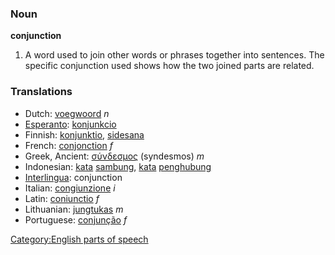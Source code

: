===Noun===
'''conjunction'''
#A word used to join other words or phrases together into sentences. The specific conjunction used shows how the two joined parts are related.



===Translations===

* Dutch: [[voegwoord]] ''n''
* [[Esperanto]]: [[konjunkcio]]
* Finnish: [[konjunktio]], [[sidesana]]
* French: [[conjonction]] ''f''
* Greek, Ancient: [[σύνδεσμος]] (syndesmos) ''m''
* Indonesian: [[kata]] [[sambung]], [[kata]] [[hubung|penghubung]]
* [[Interlingua]]: conjunction
* Italian: [[congiunzione]] ''i''
* Latin: [[coniunctio]] ''f''
* Lithuanian: [[jungtukas]] ''m''
* Portuguese: [[conjunção]] ''f''

[[Category:English parts of speech]]